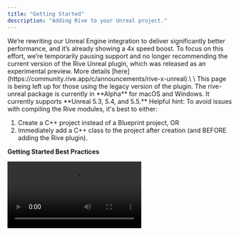 ```yaml
---
title: "Getting Started"
description: "Adding Rive to your Unreal project."
---
```


<Warning>
  We’re rewriting our Unreal Engine integration to deliver significantly better performance, and it’s already showing a 4x speed boost. To focus on this effort, we’re temporarily pausing support and no longer recommending the current version of the Rive Unreal plugin, which was released as an experimental preview. More details [here](https://community.rive.app/c/announcements/rive-x-unreal).\
  \
  This page is being left up for those using the legacy version of the plugin.
</Warning>

<Note>
  The rive-unreal package is currently in **Alpha** for macOS and Windows. It currently supports **Unreal 5.3, 5.4, and 5.5.**
</Note>

<Tip>
  Helpful hint: To avoid issues with compiling the Rive modules, it's best to either:

  1. Create a C++ project instead of a Blueprint project, OR
  2. Immediately add a C++ class to the project after creation (and BEFORE adding the Rive plugin).
</Tip>

**Getting Started Best Practices**

<video controls className="w-full aspect-video" src="https://ucarecdn.com/a320730a-abb9-48cc-b945-7fb4ad65767c/" />

## Build requirements

Specific platform dependencies and build tools are needed to compile the Rive plugin.

<Note>
  These steps are only a temporary requirement before the plugin is distributed through **Fab**.
</Note>

### Unreal Version

- Install _UE 5.3.2 or above_ - [Epic Games Launcher.](https://store.epicgames.com/en-US/download)
- Ensure that _5.3.2 or above_ is set as the current version:<img src="/images/game-runtimes/unreal/c75a2b18-7208-4b28-bfef-a998a9a0bf08.webp" alt="Image" />
- Ensure **Engine Source** is checked from the **Options** launcher shown above:<img src="/images/game-runtimes/unreal/50bf5981-f34a-43cd-b149-09a84bb8b49b.webp" alt="Image" />

<Note>
  Work is underway to support newer (and older) versions of Unreal. If you require a specific version of Unreal to be supported, please reach out to us on our [support channel](https://community.rive.app/c/support/).
</Note>

### MacOS

The plugin is designed to work on both M-Series chips and Intel. _Please_ [file an issue on Github](https://github.com/rive-app/rive-unreal/issues) _if you're encountering difficulties and share you environment details._

**Steps:**

- [Install XCode ](https://developer.apple.com/xcode/)for MacOS.

### Windows

**Steps:**

1. [Install Visual Studio](https://visualstudio.microsoft.com/) for Windows.
2. Follow [these instructions](https://dev.epicgames.com/documentation/en-us/unreal-engine/setting-up-visual-studio-development-environment-for-cplusplus-projects-in-unreal-engine?application_version=5.3) for setting up Visual Studio for Unreal development.

**Debug steps**:

Follow these additional steps if you're encountering issues building.

- For the **Visual Studio Installer** within the **Game development with C++** section, be sure to also check:
  - Unreal Engine installer
  - Unreal Engine Test Adapter
  - Unreal Engine uproject support (Preview)
- Ensure Visual Studio and toolchains are updated to the latest versions.
- Ensure you're using a supported version of MSVC. You may run into Windows Toolchain issues, for example:

<Note>
  _"UnrealBuildTool has banned the MSVC 14.39.33519-14.39.99999 toolchains due to compiler issues. Please install a different toolchain such as 14.38.33130 by opening the generated solution and installing recommended components or from the Visual Studio installer._
</Note>

## Demo Project

To quickly experiment with rive-unreal, take a look at our [demos project](https://github.com/rive-app/rive-unreal-demos). This sample project demonstrates various Rive features and ways to render Rive content. The blueprint code provides additional instructions and comments on using Rive in Unreal.

**Follow these steps:**

1. Ensure you've completed the steps outlined in **Build requirements** above.
2. Download the latest project from the Github.
3. Extract the project and run **ShowDemo.uproject.**
4. Wait a bit until a popup appears, asking to build missing modules. Select **yes.** Note that the names of the modules may differ from the image below. <img src="/images/game-runtimes/unreal/4cf3df6f-9ce6-47d5-8368-8c51f3c7d995.webp" alt="Image" />
5. It may take a while to open the project the first time and appear as if nothing is happening. It shouldn't take longer than a few minutes.
6. Play the **MainMenu** level (`/Content/Levels/MainMenu/LV_MainMenu.umap`).

**Debug steps**:

- See the debug steps in **Build requirements.**
- If you encounter difficulties compiling, please [report the issue on our Github.](https://github.com/rive-app/rive-unreal/issues)

## Add Rive to an existing project

<Note>
  We plan to distribute the Rive Unreal plugin as a free asset on Fab. Until then, the following steps are needed to add Rive to an existing project.
</Note>

**Steps:**

1. Ensure you've completed the steps outlined in **Build requirements** above. Shut down the Unreal Editor if it is open.
2. Download the latest version of the plugin from the Github [releases tab](https://github.com/rive-app/rive-unreal/releases) (named with a version number like **Rive-X.Y.Z.zip**)
3. Extract the zip and copy the content to your Unreal project in the file system folder `Your-Project-Name/Plugins/Rive/`
4. Open your project _.uproject_ file.
5. Wait a bit until a popup appears, asking to build missing modules. Select **Yes.**
6. It may take a while to open the project the first time and appear as if nothing is happening. It shouldn't take longer than a few minutes.
7. Once the project is open, ensure that the Rive plugin is enabled: **Settings-\>Plugins** and search for **Rive.**<img src="/images/game-runtimes/unreal/1e6d9667-d43b-4948-abd1-7735c25cbecb.webp" alt="Image" />

Now you can add Rive content!

**Debug steps**:

- See the debug steps in **Build requirements.**
- For Windows, ensure the RHI is set to **DirectX 11.**
- If you encounter difficulties compiling, please [report the issue on our Github.](https://github.com/rive-app/rive-unreal/issues)

## Adding a Rive file to Unreal

See our documentation on [Exporting](/editor/exporting/exporting-for-runtime) real-time content.

Once you have a `.riv` file, you can simply drag it into the Unreal Content Browser, which will automatically create a **RiveFile** object, a **RiveTextureObject**, and a **Widget Blueprint**. On our [Marketplace](https://rive.app/marketplace), you can find Rive content that can be remixed and used in your project. 

See the following sections on using the **RiveFile** object.